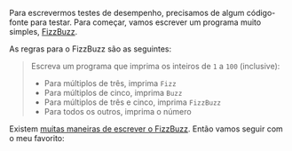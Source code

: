 Para escrevermos testes de desempenho, precisamos de algum código-fonte para testar.
Para começar, vamos escrever um programa muito simples,
[FizzBuzz](https://en.wikipedia.org/wiki/Fizz_buzz).

As regras para o FizzBuzz são as seguintes:

> Escreva um programa que imprima os inteiros de `1` a `100` (inclusive):
> - Para múltiplos de três, imprima `Fizz`
> - Para múltiplos de cinco, imprima `Buzz`
> - Para múltiplos de três e cinco, imprima `FizzBuzz`
> - Para todos os outros, imprima o número

Existem [muitas maneiras de escrever o FizzBuzz](https://rosettacode.org/wiki/FizzBuzz).
Então vamos seguir com o meu favorito:
